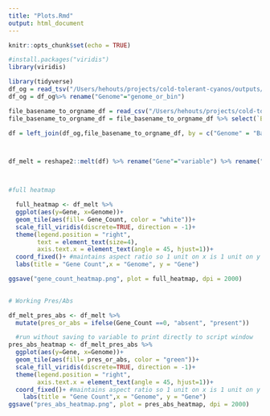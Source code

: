 ```yaml
---
title: "Plots.Rmd"
output: html_document
---
```


```r
knitr::opts_chunk$set(echo = TRUE)

#install.packages("viridis")
library(viridis)

library(tidyverse)
df_og = read_tsv("/Users/hehouts/projects/cold-tolerant-cyanos/outputs/gene-hits/gene_hit_matrix_output.tsv")
df_og = df_og%>% rename("Genome"="genome_or_bin")

file_basename_to_orgname_df = read_csv("/Users/hehouts/projects/cold-tolerant-cyanos/R/genome-filename-to-basename.csv")
file_basename_to_orgname_df = file_basename_to_orgname_df %>% select(`Base Name`, `Organism Name`) %>% rename(Name = `Organism Name`)

df = left_join(df_og,file_basename_to_orgname_df, by = c("Genome" = "Base Name")) %>% select(!Genome) %>% relocate("Name") %>% rename (Genome = "Name")



df_melt = reshape2::melt(df) %>% rename("Gene"="variable") %>% rename("Gene_Count"="value") %>%  mutate(Gene_Count = as.factor(Gene_Count))




```




```r
#full heatmap

  full_heatmap <- df_melt %>%
  ggplot(aes(y=Gene, x=Genome))+
  geom_tile(aes(fill= Gene_Count, color = "white"))+
  scale_fill_viridis(discrete=TRUE, direction = -1)+
  theme(legend.position = "right",
        text = element_text(size=4),
        axis.text.x = element_text(angle = 45, hjust=1))+
  coord_fixed()+ #maintains aspect ratio so 1 unit on x is 1 unit on y
  labs(title = "Gene Count",x = "Genome", y = "Gene")

ggsave("gene_count_heatmap.png", plot = full_heatmap, dpi = 2000)
  
```


```r
# Working Pres/Abs

df_melt_pres_abs <- df_melt %>% 
  mutate(pres_or_abs = ifelse(Gene_Count ==0, "absent", "present")) 

  #run without saving to variable to print directly to script window
pres_abs_heatmap <- df_melt_pres_abs %>% 
  ggplot(aes(y=Gene, x=Genome))+
  geom_tile(aes(fill= pres_or_abs, color = "green"))+
  scale_fill_viridis(discrete=TRUE, direction = -1)+
  theme(legend.position = "right",
        axis.text.x = element_text(angle = 45, hjust=1))+
  coord_fixed()+ #maintains aspect ratio so 1 unit on x is 1 unit on y
    labs(title = "Gene Count",x = "Genome", y = "Gene")
ggsave("pres_abs_heatmap.png", plot = pres_abs_heatmap, dpi = 2000)



```




